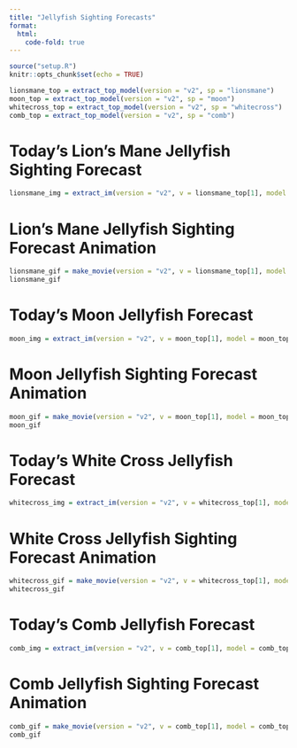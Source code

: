 ```yaml
---
title: "Jellyfish Sighting Forecasts"
format:
  html:
    code-fold: true
---
```


```r
source("setup.R")
knitr::opts_chunk$set(echo = TRUE)

lionsmane_top = extract_top_model(version = "v2", sp = "lionsmane")
moon_top = extract_top_model(version = "v2", sp = "moon")
whitecross_top = extract_top_model(version = "v2", sp = "whitecross")
comb_top = extract_top_model(version = "v2", sp = "comb")
```

# Today's Lion's Mane Jellyfish Sighting Forecast
```r
lionsmane_img = extract_im(version = "v2", v = lionsmane_top[1], model = lionsmane_top[2])
```

# Lion's Mane Jellyfish Sighting Forecast Animation
```r
lionsmane_gif = make_movie(version = "v2", v = lionsmane_top[1], model = lionsmane_top[2])
lionsmane_gif
```

# Today's Moon Jellyfish Forecast
```r
moon_img = extract_im(version = "v2", v = moon_top[1], model = moon_top[2])
```

# Moon Jellyfish Sighting Forecast Animation
```r
moon_gif = make_movie(version = "v2", v = moon_top[1], model = moon_top[2])
moon_gif
```

# Today's White Cross Jellyfish Forecast
```r
whitecross_img = extract_im(version = "v2", v = whitecross_top[1], model = whitecross_top[2])
```

# White Cross Jellyfish Sighting Forecast Animation
```r
whitecross_gif = make_movie(version = "v2", v = whitecross_top[1], model = whitecross_top[2])
whitecross_gif
```

# Today's Comb Jellyfish Forecast
```r
comb_img = extract_im(version = "v2", v = comb_top[1], model = comb_top[2])
```

# Comb Jellyfish Sighting Forecast Animation
```r
comb_gif = make_movie(version = "v2", v = comb_top[1], model = comb_top[2])
comb_gif
```